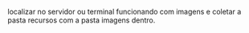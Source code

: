localizar no servidor ou terminal funcionando com imagens e coletar a pasta recursos com a pasta imagens dentro.